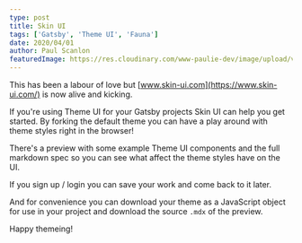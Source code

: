 ```yaml
---
type: post
title: Skin UI
tags: ['Gatsby', 'Theme UI', 'Fauna']
date: 2020/04/01
author: Paul Scanlon
featuredImage: https://res.cloudinary.com/www-paulie-dev/image/upload/v1595915552/paulie.dev/2020/04/skin-ui_tjn2wf.jpg
---
```


This has been a labour of love but [www.skin-ui.com](https://www.skin-ui.com/) is now alive and kicking.

If you're using Theme UI for your Gatsby projects Skin UI can help you get started. By forking the default theme you can
have a play around with theme styles right in the browser!

There's a preview with some example Theme UI components and the full markdown spec so you can see what affect the theme
styles have on the UI.

If you sign up / login you can save your work and come back to it later.

And for convenience you can download your theme as a JavaScript object for use in your project and download the source
`.mdx` of the preview.

Happy themeing!
